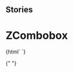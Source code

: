 
## Stories

<Meta title="Inputs/ZCombobox" component="z-combobox" />

# ZCombobox

<Preview>
  <Story name="z-combobox">
    {html` <z-combobox
      checkalltext="${text("checkalltext", "Select all")}"
      closesearchtext="${text("closesearchtext", "Close")}"
      hascheckall="${boolean("hascheckall", true)}"
      hassearch="${boolean("hassearch", true)}"
      inputid="${text("inputid", "combo_1")}"
      isfixed="${boolean("isfixed", true)}"
      isopen="${boolean("isopen", true)}"
      items='[{"id":"item_1","name":"First item","checked":false},{"id":"item_2","name":"Second item","checked":true},{"id":"item_3","name":"Other item","checked":false},{"id":"item_4","name":"Last item","checked":true}]'
      label="${text("label", "Combobox Label")}"
      maxcheckableitems="${number("maxcheckableitems", 4)}"
      noresultslabel="${text("noresultslabel", "No items")}"
      searchlabel="${text("searchlabel", "Search Label")}"
      searchplaceholder="${text("searchplaceholder", "Search Placeholder")}"
      searchtitle="${text("searchtitle", "Search Title")}"
      uncheckalltext="${text("uncheckalltext", "Uncheck All")}"
    />`}
  </Story>
</Preview>

{" "}
<Props of="z-combobox" />
